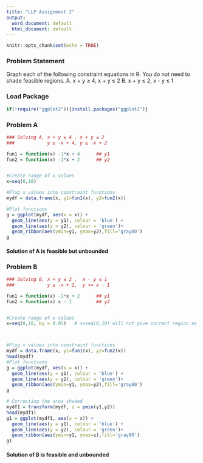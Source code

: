 ---
title: "LLP Assignment 2"
output:
  word_document: default
  html_document: default
---

```{r setup, include=FALSE}
knitr::opts_chunk$set(echo = TRUE)
```

### Problem Statement

Graph each of the following constraint equations in R. You do not need to shade feasible regions.
A. x + y ≥ 4, x + y ≤ 2
B. x + y ≤ 2, x - y ≤ 1


### Load Package
```{r}

if(!require("ggplot2")){install.packages("ggplot2")}

```

### Problem A
```{r}
### Solving A, x + y ≥ 4 , x + y ≤ 2
###            y ≥ -x + 4, y ≥ -x + 2 

fun1 = function(x) -1*x + 4      ## y1
fun2 = function(x) -1*x + 2      ## y2


#Create range of x values
x=seq(0,10)

#Plug x values into constraint functions
mydf = data.frame(x, y1=fun1(x), y2=fun2(x))

#Plot functions
g = ggplot(mydf, aes(x = x)) + 
  geom_line(aes(y = y1), colour = 'blue') +
  geom_line(aes(y = y2), colour = 'green')+ 
  geom_ribbon(aes(ymin=y1, ymax=y2),fill='gray80')
g


```

#### Solution of A is feasible but unbounded


### Problem B
```{r}
### Solving B, x + y ≤ 2 ,  x - y ≤ 1
###            y ≤ -x + 2,  y >= x - 1

fun1 = function(x) -1*x + 2      ## y1
fun2 = function(x) x - 1         ## y2


#Create range of x values
x=seq(0,10, by = 0.05)   # x=seq(0,10) will not give correct region as pmin(y1, y2) values will be discrete



#Plug x values into constraint functions
mydf = data.frame(x, y1=fun1(x), y2=fun2(x))
head(mydf)
#Plot functions
g = ggplot(mydf, aes(x = x)) + 
  geom_line(aes(y = y1), colour = 'blue') +
  geom_line(aes(y = y2), colour = 'green')+ 
  geom_ribbon(aes(ymin=y1, ymax=y2),fill='gray80')
g

# Correcting the area shaded
mydf1 = transform(mydf, z = pmin(y1,y2))
head(mydf1)
g1 = ggplot(mydf1, aes(x = x)) + 
  geom_line(aes(y = y1), colour = 'blue') +
  geom_line(aes(y = y2), colour = 'green')+
  geom_ribbon(aes(ymin=y1, ymax=z),fill='gray80')
g1

```

#### Solution of B is feasible and unbounded

